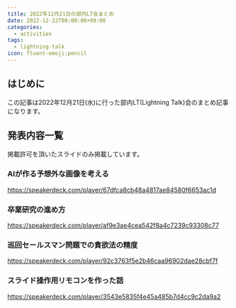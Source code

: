 ```yaml
---
title: 2022年12月21日の部内LT会まとめ
date: 2022-12-22T00:00:00+09:00
categories:
  - activities
tags:
  - lightning-talk
icon: fluent-emoji:pencil
---
```


## はじめに

この記事は2022年12月21日(水)に行った部内LT(Lightning Talk)会のまとめ記事になります。

## 発表内容一覧

掲載許可を頂いたスライドのみ掲載しています。

### AIが作る予想外な画像を考える

https://speakerdeck.com/player/67dfca8cb48a4817ae84580f6653ac1d

### 卒業研究の進め方

https://speakerdeck.com/player/af9e3ae4cea542f8a4c7239c93308c77

### 巡回セールスマン問題での貪欲法の精度

https://speakerdeck.com/player/92c3763f5e2b46caa96902dae28cbf7f

### スライド操作用リモコンを作った話

https://speakerdeck.com/player/3543e5835f4e45a485b7d4cc9c2da9a2
